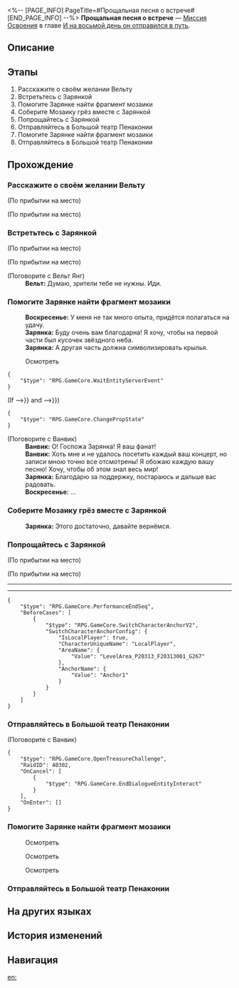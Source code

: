 <%-- [PAGE_INFO]
PageTitle=#Прощальная песня о встрече#
[END_PAGE_INFO] --%>
{{Дополнить|Диалоги.}}
{{Миссия Инфобокс
|id              = 1036104
|Название        = 
|Изображение     = Миссия Прощальная песня о встрече.png
|Тип             = Миссия Освоения
|Событие         = 
|Глава           = И на восьмой день он отправился в путь
|Условия         = Завершена [[Миссия Освоения]] «[[Реальность - отголосок грёз]]»
|Персонажи       = Ванвик; Вельт; Воскресенье; Зарянка; Первопроходец
|СтартЛокация    = [[Пенакония]] — [[Граница грёз]]
|Мир             = Пенакония
|Предыдущая      = Реальность - отголосок грёз
|Следующая       = И на восьмой день он отправился в путь
|Награды         = Опыт Освоения*500; Звёздный нефрит*60; Путеводитель путешественника*6; Утраченный кристалл*6; Кредиты*60 000
}}
'''Прощальная песня о встрече''' — [[Миссия Освоения]] в главе [[И на восьмой день он отправился в путь]].

==Описание==
{{Описание|Для Воскресенья это было самое торжественное прощание за время путешествия. Однако в Мире грёз осталось разобраться ещё кое с чем - с ним самим.}}

==Этапы==
# Расскажите о своём желании Вельту
# Встретьтесь с Зарянкой
# Помогите Зарянке найти фрагмент мозаики
# Соберите Мозаику грёз вместе с Зарянкой
# Попрощайтесь с Зарянкой
# Отправляйтесь в Большой театр Пенаконии
# Помогите Зарянке найти фрагмент мозаики
# Отправляйтесь в Большой театр Пенаконии

==Прохождение==
{{Дополнить}}

===Расскажите о своём желании Вельту===
{{Описание миссии|тип=Миссия Освоения|локация=Граница грёз|Путешествие по прошлому наконец подошло к концу. Посмотрев на этого человека, никто бы не смог догадаться, что у него на уме.}}
{{Диалог Начало}}
;(По прибытии на место)

;(По прибытии на место)
:{{tx}}
{{Диалог Конец}}

===Встретьтесь с Зарянкой===
{{Описание миссии|тип=Миссия Освоения|локация=Граница грёз|Прощание - настоящее чудо. Сколько бы ни приходилось его совершать, вы никогда к этому не привыкните. Это нормально, ведь без прощаний мы не будем стремиться к воссоединению.<br />Попрощайтесь с младшей сестрой. Не торопитесь, проявите осторожность... И попрощайтесь.}}
{{Диалог Начало}}
;(По прибытии на место)

;(По прибытии на место)
:{{tx}}
:{{tx}}

;(Поговорите с Вельт Янг)
:'''Вельт:''' Думаю, зрители тебе не нужны. Иди.
{{Диалог Конец}}

===Помогите Зарянке найти фрагмент мозаики===
{{Диалог Начало}}
:'''Воскресенье:''' У меня не так много опыта, придётся полагаться на удачу.
:'''Зарянка:''' Буду очень вам благодарна! Я хочу, чтобы на первой части был кусочек звёздного неба.
:'''Зарянка:''' А другая часть должна символизировать крылья.

:{{Диалог|Изучение}} Осмотреть
:{{tx}}
<pre>{
	"$type": "RPG.GameCore.WaitEntityServerEvent"
}</pre>
;(If {{cx}}{{subst:void|<!--{"$type":"RPG.GameCore.ByComparePropState","TargetType":{"$type":"RPG.GameCore.GroupFetchLocalTarget","TargetType":"Prop","Targets":[300002]}}-->}} and {{cx}}{{subst:void|<!--{"$type":"RPG.GameCore.ByComparePropState","TargetType":{"$type":"RPG.GameCore.GroupFetchLocalTarget","TargetType":"Prop","Targets":[300003]}}-->}})
<pre>{
	"$type": "RPG.GameCore.ChangePropState"
}</pre>

;(Поговорите с Ванвик)
:'''Ванвик:''' О! Госпожа Зарянка! Я ваш фанат!
:'''Ванвик:''' Хоть мне и не удалось посетить каждый ваш концерт, но записи мною точно все отсмотрены! Я обожаю каждую вашу песню! Хочу, чтобы об этом знал весь мир!
:'''Зарянка:''' Благодарю за поддержку, постараюсь и дальше вас радовать.
:'''Воскресенье:''' ...
{{Диалог Конец}}

===Соберите Мозаику грёз вместе с Зарянкой===
{{Диалог Начало}}
:'''Зарянка:''' Этого достаточно, давайте вернёмся.
{{Диалог Конец}}

===Попрощайтесь с Зарянкой===
{{Диалог Начало}}
;(По прибытии на место)

;(По прибытии на место)
:{{tx}}
----
:{{tx}}
----
:{{tx}}
:{{tx}}
<pre>{
	"$type": "RPG.GameCore.PerformanceEndSeq",
	"BeforeCases": [
		{
			"$type": "RPG.GameCore.SwitchCharacterAnchorV2",
			"SwitchCharacterAnchorConfig": {
				"IsLocalPlayer": true,
				"CharacterUniqueName": "LocalPlayer",
				"AreaName": {
					"Value": "LevelArea_P20313_F20313001_G267"
				},
				"AnchorName": {
					"Value": "Anchor1"
				}
			}
		}
	]
}</pre>
{{Диалог Конец}}

===Отправляйтесь в Большой театр Пенаконии===
{{Описание миссии|тип=Миссия Освоения|локация=Граница грёз|Только упав на землю, можно научиться летать. Если хочешь покинуть сцену навсегда, сначала придётся выйти на неё.<br />Отправляйтесь в Большой театр Пенаконии и завершите прощание.}}
{{Диалог Начало}}

;(Поговорите с Ванвик)
<pre>{
	"$type": "RPG.GameCore.OpenTreasureChallenge",
	"RaidID": 40302,
	"OnCancel": [
		{
			"$type": "RPG.GameCore.EndDialogueEntityInteract"
		}
	],
	"OnEnter": []
}</pre>
{{Диалог Конец}}

===Помогите Зарянке найти фрагмент мозаики===
{{Описание миссии|тип=Миссия Освоения|локация=Граница грёз|Прощание - настоящее чудо. Сколько бы ни приходилось его совершать, вы никогда к этому не привыкните. Это нормально, ведь без прощаний мы не будем стремиться к воссоединению.<br />Попрощайтесь с младшей сестрой. Не торопитесь, проявите осторожность... И попрощайтесь.}}
{{Диалог Начало}}

:{{Диалог|Изучение}} Осмотреть
:{{tx}}

:{{Диалог|Изучение}} Осмотреть

:{{Диалог|Изучение}} Осмотреть
{{Диалог Конец}}

===Отправляйтесь в Большой театр Пенаконии===
{{Описание миссии|тип=Миссия Освоения|локация=Граница грёз|Только упав на землю, можно научиться летать. Если хочешь покинуть сцену навсегда, сначала придётся выйти на неё.<br />Отправляйтесь в Большой театр Пенаконии и завершите прощание.}}
{{Диалог Начало}}
{{Диалог Конец}}

==На других языках==
{{На других языках
|en   = Sound of Farewell Hums Reunion
|zhs  = 听离别轻唱重逢
|zht  = 聽離別輕唱重逢
|ja   = 再会という別れの歌
|ko   = 재회라는 이별의 노래
|es   = Canción de despedida
|fr   = Chant d'adieu aux accents de retrouvailles
|ru   = Прощальная песня о встрече
|th   = สดับฟังบทเพลงอำลา
|vi   = Lắng Nghe Biệt Ly Hát Khúc Trùng Phùng
|de   = Lieder des Abschieds und des Wiedersehens
|id   = Dengarkan Perpisahan yang Menyanyikan Reuni
|pt   = O Som da Despedida Traz o Reencontro
}}

==История изменений==
{{История изменений|3.5}}

==Навигация==
{{Миссия Освоения Навбокс|Глава }}

[[en:]]
